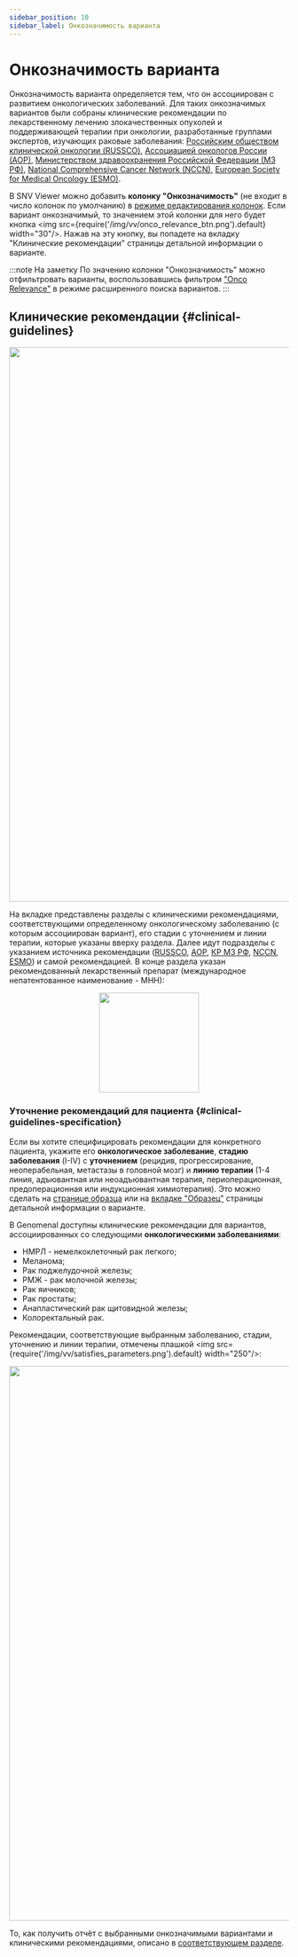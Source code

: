 ```yaml
---
sidebar_position: 10
sidebar_label: Онкозначимость варианта
---
```


# Онкозначимость варианта

Онкозначимость варианта определяется тем, что он ассоциирован с развитием онкологических заболеваний.
Для таких онкозначимых вариантов были собраны клинические рекомендации по лекарственному лечению
злокачественных опухолей и поддерживающей терапии при онкологии, разработанные группами экспертов, изучающих
раковые заболевания: [Российским обществом клинической онкологии (RUSSCO)](https://www.rosoncoweb.ru/),
[Ассоциацией онкологов России (АОР)](https://oncology-association.ru/),
[Министерством здравоохранения Российской Федерации (МЗ РФ)](https://cr.minzdrav.gov.ru/),
[National Comprehensive Cancer Network (NCCN)](https://www.nccn.org/),
[European Society for Medical Oncology (ESMO)](https://www.esmo.org/).

В SNV Viewer можно добавить **колонку "Онкозначимость"** (не входит в число колонок по умолчанию) в
[режиме редактирования колонок](/results/main/snvs-indels/edit-table-columns#add-columns).
Если вариант онкозначимый, то значением этой колонки для
него будет кнопка <img src={require('/img/vv/onco_relevance_btn.png').default} width="30"/>.
Нажав на эту кнопку, вы попадете на вкладку "Клинические рекомендации" страницы детальной информации о варианте.

:::note На заметку
По значению колонки "Онкозначимость" можно отфильтровать варианты, воспользовавшись фильтром
["Onco Relevance"](/results/main/snvs-indels/advanced-filtering#single-value-filters)
в режиме расширенного поиска вариантов.
:::

## Клинические рекомендации {#clinical-guidelines}

<p align="center">
<img src={require('/img/vv/clinical_recommendations.png').default} width="1000"/>
</p>

На вкладке представлены разделы с клиническими рекомендациями, соответствующими определенному онкологическому
заболеванию (с которым ассоциирован вариант), его стадии с уточнением и линии терапии, которые указаны вверху раздела.
Далее идут подразделы с указанием источника рекомендации ([RUSSCO](https://www.rosoncoweb.ru/),
[АОР](https://oncology-association.ru/), [КР МЗ РФ](https://cr.minzdrav.gov.ru/), [NCCN](https://www.nccn.org/),
[ESMO](https://www.esmo.org/)) и самой рекомендацией. В конце раздела указан рекомендованный лекарственный
препарат (международное непатентованное наименование - МНН):

<p align="center">
<img src={require('/img/vv/recommended_drag.png').default} width="180"/>
</p>

### Уточнение рекомендаций для пациента {#clinical-guidelines-specification}

Если вы хотите специфицировать рекомендации для конкретного пациента, укажите его **онкологическое заболевание**,
**стадию заболевания** (I-IV) с **уточнением** (рецидив, прогрессирование, неоперабельная, метастазы в головной мозг) и
**линию терапии** (1-4 линия, адъювантная или неоадъювантная терапия, периоперационная, предоперационная или
индукционная химиотерапия). Это можно сделать на [странице образца](/results/main/main#sample-info) или
на [вкладке "Образец"](/results/main/snvs-indels/snv-details-page#sample-tab) страницы детальной информации о варианте.

В Genomenal доступны клинические рекомендации для вариантов, ассоциированных со
следующими **онкологическими заболеваниями**:
- НМРЛ - немелкоклеточный рак легкого;
- Меланома;
- Рак поджелудочной железы;
- РМЖ - рак молочной железы;
- Рак яичников;
- Рак простаты;
- Анапластический рак щитовидной железы;
- Колоректальный рак.

Рекомендации, соответствующие выбранным заболеванию, стадии, уточнению и линии терапии,
отмечены плашкой <img src={require('/img/vv/satisfies_parameters.png').default} width="250"/>:

<p align="center">
<img src={require('/img/vv/satisfied_clinical_rec.png').default} width="1000"/>
</p>

То, как получить отчёт с выбранными онкозначимыми вариантами и клиническими рекомендациями, описано
в [соответствующем разделе](/results/onco-genetic-testing-report).
